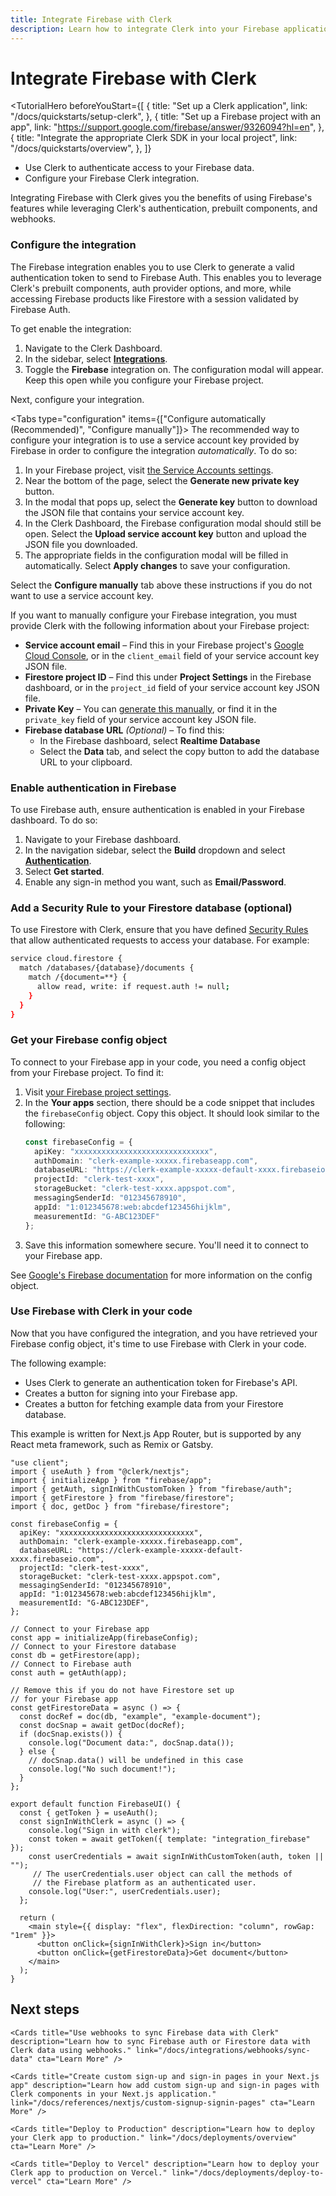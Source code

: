 ```yaml
---
title: Integrate Firebase with Clerk
description: Learn how to integrate Clerk into your Firebase application.
---
```


# Integrate Firebase with Clerk

<TutorialHero
  beforeYouStart={[
    {
      title: "Set up a Clerk application",
      link: "/docs/quickstarts/setup-clerk",
    },
    {
      title: "Set up a Firebase project with an app",
      link: "https://support.google.com/firebase/answer/9326094?hl=en",
    },
    {
      title: "Integrate the appropriate Clerk SDK in your local project",
      link: "/docs/quickstarts/overview",
    },
  ]}
>

- Use Clerk to authenticate access to your Firebase data.
- Configure your Firebase Clerk integration.

</TutorialHero>

Integrating Firebase with Clerk gives you the benefits of using Firebase's features while leveraging Clerk's authentication, prebuilt components, and webhooks.

<Steps>

### Configure the integration 

The Firebase integration enables you to use Clerk to generate a valid authentication token to send to Firebase Auth. This enables you to leverage Clerk's prebuilt components, auth provider options, and more, while accessing Firebase products like Firestore with a session validated by Firebase Auth.

To get enable the integration:

1. Navigate to the Clerk Dashboard.
2. In the sidebar, select **[Integrations](https://dashboard.clerk.com/last-active?path=integrations)**.
3. Toggle the **Firebase** integration on. The configuration modal will appear. Keep this open while you configure your Firebase project.

Next, configure your integration.

<Tabs type="configuration" items={["Configure automatically (Recommended)", "Configure manually"]}>
  <Tab>
  The recommended way to configure your integration is to use a service account key provided by Firebase in order to configure the integration *automatically*. To do so:

  1. In your Firebase project, visit [the Service Accounts settings](https://console.firebase.google.com/project/_/settings/serviceaccounts/adminsdk).
  2. Near the bottom of the page, select the **Generate new private key** button.
  3. In the modal that pops up, select the **Generate key** button to download the JSON file that contains your service account key.
  4. In the Clerk Dashboard, the Firebase configuration modal should still be open. Select the **Upload service account key** button and upload the JSON file you downloaded.
  5. The appropriate fields in the configuration modal will be filled in automatically. Select **Apply changes** to save your configuration.

  Select the **Configure manually** tab above these instructions if you do not want to use a service account key.
  </Tab>
  <Tab>

  If you want to manually configure your Firebase integration, you must provide Clerk with the following information about your Firebase project:

  - **Service account email** – Find this in your Firebase project's [Google Cloud Console](https://console.cloud.google.com/projectselector2/iam-admin/serviceaccounts?consoleUI=FIREBASE&hl=fi&supportedpurview=project), or in the `client_email` field of your service account key JSON file.
  - **Firestore project ID** – Find this under **Project Settings** in the Firebase dashboard, or in the `project_id` field of your service account key JSON file.
  - **Private Key** – You can [generate this manually](https://firebase.google.com/docs/cloud-messaging/auth-server#:~:text=In%20the%20Firebase%20console%2C%20open,confirm%20by%20clicking%20Generate%20Key.), or find it in the `private_key` field of your service account key JSON file.
  - **Firebase database URL** *(Optional)* – To find this:
    - In the Firebase dashboard, select **Realtime Database**
    - Select the **Data** tab, and select the copy button to add the database URL to your clipboard.
  </Tab>
</Tabs>

### Enable authentication in Firebase

To use Firebase auth, ensure authentication is enabled in your Firebase dashboard. To do so:

1. Navigate to your Firebase dashboard.
1. In the navigation sidebar, select the **Build** dropdown and select [**Authentication**](https://console.firebase.google.com/u/0/project/_/authentication).
2. Select **Get started**.
3. Enable any sign-in method you want, such as **Email/Password**.

### Add a Security Rule to your Firestore database (optional)

To use Firestore with Clerk, ensure that you have defined [Security Rules](https://firebase.google.com/docs/firestore/security/get-started) that allow authenticated requests to access your database. For example:

```bash
service cloud.firestore {
  match /databases/{database}/documents {
    match /{document=**} {
      allow read, write: if request.auth != null;
    }
  }
}
```

### Get your Firebase config object

To connect to your Firebase app in your code, you need a config object from your Firebase project. To find it:

1. Visit [your Firebase project settings](https://console.firebase.google.com/project/_/settings/general/).
1. In the **Your apps** section, there should be a code snippet that includes the `firebaseConfig` object. Copy this object. It should look similar to the following:
    ```typescript
    const firebaseConfig = {
      apiKey: "xxxxxxxxxxxxxxxxxxxxxxxxxxxxxx",
      authDomain: "clerk-example-xxxxx.firebaseapp.com",
      databaseURL: "https://clerk-example-xxxxx-default-xxxx.firebaseio.com",
      projectId: "clerk-test-xxxx",
      storageBucket: "clerk-test-xxxx.appspot.com",
      messagingSenderId: "012345678910",
      appId: "1:012345678:web:abcdef123456hijklm",
      measurementId: "G-ABC123DEF"
    };
    ```
1. Save this information somewhere secure. You'll need it to connect to your Firebase app.

See [Google's Firebase documentation](https://support.google.com/firebase/answer/7015592) for more information on the config object.

### Use Firebase with Clerk in your code

Now that you have configured the integration, and you have retrieved your Firebase config object, it's time to use Firebase with Clerk in your code.

The following example:
- Uses Clerk to generate an authentication token for Firebase's API.
- Creates a button for signing into your Firebase app.
- Creates a button for fetching example data from your Firestore database.

This example is written for Next.js App Router, but is supported by any React meta framework, such as Remix or Gatsby.

```tsx filename="app/firebase/page.tsx"
"use client";
import { useAuth } from "@clerk/nextjs";
import { initializeApp } from "firebase/app";
import { getAuth, signInWithCustomToken } from "firebase/auth";
import { getFirestore } from "firebase/firestore";
import { doc, getDoc } from "firebase/firestore";

const firebaseConfig = {
  apiKey: "xxxxxxxxxxxxxxxxxxxxxxxxxxxxxx",
  authDomain: "clerk-example-xxxxx.firebaseapp.com",
  databaseURL: "https://clerk-example-xxxxx-default-xxxx.firebaseio.com",
  projectId: "clerk-test-xxxx",
  storageBucket: "clerk-test-xxxx.appspot.com",
  messagingSenderId: "012345678910",
  appId: "1:012345678:web:abcdef123456hijklm",
  measurementId: "G-ABC123DEF",
};

// Connect to your Firebase app
const app = initializeApp(firebaseConfig);
// Connect to your Firestore database
const db = getFirestore(app);
// Connect to Firebase auth
const auth = getAuth(app);

// Remove this if you do not have Firestore set up
// for your Firebase app
const getFirestoreData = async () => {
  const docRef = doc(db, "example", "example-document");
  const docSnap = await getDoc(docRef);
  if (docSnap.exists()) {
    console.log("Document data:", docSnap.data());
  } else {
    // docSnap.data() will be undefined in this case
    console.log("No such document!");
  }
};

export default function FirebaseUI() {
  const { getToken } = useAuth();
  const signInWithClerk = async () => {
    console.log("Sign in with clerk");
    const token = await getToken({ template: "integration_firebase" });
    const userCredentials = await signInWithCustomToken(auth, token || "");
     // The userCredentials.user object can call the methods of
     // the Firebase platform as an authenticated user.
    console.log("User:", userCredentials.user);
  };

  return (
    <main style={{ display: "flex", flexDirection: "column", rowGap: "1rem" }}>
      <button onClick={signInWithClerk}>Sign in</button>
      <button onClick={getFirestoreData}>Get document</button>
    </main>
  );
}
```
</Steps>

## Next steps

<div className="container mx-auto my-4">
  <div className="grid grid-cols-1 gap-6 md:grid-cols-2">

    <Cards title="Use webhooks to sync Firebase data with Clerk" description="Learn how to sync Firebase auth or Firestore data with Clerk data using webhooks." link="/docs/integrations/webhooks/sync-data" cta="Learn More" />

    <Cards title="Create custom sign-up and sign-in pages in your Next.js app" description="Learn how add custom sign-up and sign-in pages with Clerk components in your Next.js application." link="/docs/references/nextjs/custom-signup-signin-pages" cta="Learn More" />

    <Cards title="Deploy to Production" description="Learn how to deploy your Clerk app to production." link="/docs/deployments/overview" cta="Learn More" />

    <Cards title="Deploy to Vercel" description="Learn how to deploy your Clerk app to production on Vercel." link="/docs/deployments/deploy-to-vercel" cta="Learn More" />

  </div>
</div>